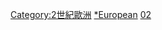 {{Portal|歐洲|人物}}
{{category pair|1世紀歐洲人|3世紀歐洲人}}

[[Category:2世紀歐洲|Category:2世紀歐洲]]
[[Category:2世紀人物|*European]]
[[Category:各世紀歐洲人|02]]